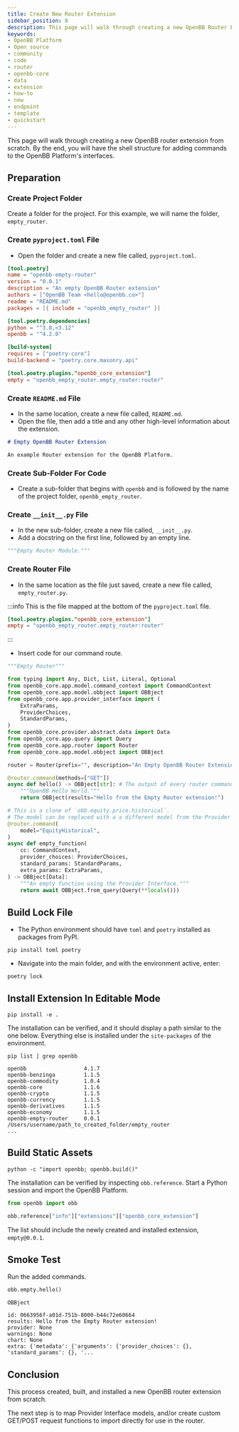 ```yaml
---
title: Create New Router Extension
sidebar_position: 8
description: This page will walk through creating a new OpenBB Router Extension from scratch. By the end, you will have the code structure for a new router path and an api endpoint.
keywords:
- OpenBB Platform
- Open source
- community
- code
- router
- openbb-core
- data
- extension
- how-to
- new
- endpoint
- template
- quickstart
---
```



<HeadTitle title="Quick Start - New Provider Extension - Getting Started - Development | OpenBB Platform Docs" />

This page will walk through creating a new OpenBB router extension from scratch. By the end, you will have the shell structure for adding commands to the OpenBB Platform's interfaces.

## Preparation

### Create Project Folder

Create a folder for the project. For this example, we will name the folder, `empty_router`.

### Create `pyproject.toml` File

- Open the folder and create a new file called, `pyproject.toml`.

```toml
[tool.poetry]
name = "openbb-empty-router"
version = "0.0.1"
description = "An empty OpenBB Router extension"
authors = ["OpenBB Team <hello@openbb.co>"]
readme = "README.md"
packages = [{ include = "openbb_empty_router" }]

[tool.poetry.dependencies]
python = "^3.8,<3.12"
openbb = "^4.2.0"

[build-system]
requires = ["poetry-core"]
build-backend = "poetry.core.masonry.api"

[tool.poetry.plugins."openbb_core_extension"]
empty = "openbb_empty_router.empty_router:router"
```

### Create `README.md` File

- In the same location, create a new file called, `README.md`.
- Open the file, then add a title and any other high-level information about the extension.

```markdown
# Empty OpenBB Router Extension

An example Router extension for the OpenBB Platform.
```

### Create Sub-Folder For Code

- Create a sub-folder that begins with `openbb` and is followed by the name of the project folder, `openbb_empty_router`.

### Create `__init__.py` File

- In the new sub-folder, create a new file called, `__init__.py`.
- Add a docstring on the first line, followed by an empty line.

```python
"""Empty Router Module."""

```

### Create Router File

- In the same location as the file just saved, create a new file called, `empty_router.py`.

:::info
This is the file mapped at the bottom of the `pyproject.toml` file.

```toml
[tool.poetry.plugins."openbb_core_extension"]
empty = "openbb_empty_router.empty_router:router"
```

:::

- Insert code for our command route.

```python
"""Empty Router"""

from typing import Any, Dict, List, Literal, Optional
from openbb_core.app.model.command_context import CommandContext
from openbb_core.app.model.obbject import OBBject
from openbb_core.app.provider_interface import (
    ExtraParams,
    ProviderChoices,
    StandardParams,
)
from openbb_core.provider.abstract.data import Data
from openbb_core.app.query import Query
from openbb_core.app.router import Router
from openbb_core.app.model.obbject import OBBject

router = Router(prefix="", description="An Empty OpenBB Router Extension.")

@router.command(methods=["GET"])
async def hello() -> OBBject[str]: # The output of every router command must be an instance of `OBBject`.
    """OpenBB Hello World."""
    return OBBject(results="Hello from the Empty Router extension!")

# This is a clone of `obb.equity.price.historical`.
# The model can be replaced with a a different model from the Provider Interface.
@router.command(
    model="EquityHistorical",
)
async def empty_function(
    cc: CommandContext,
    provider_choices: ProviderChoices,
    standard_params: StandardParams,
    extra_params: ExtraParams,
) -> OBBject[Data]:
    """An empty function using the Provider Interface."""
    return await OBBject.from_query(Query(**locals()))
```

## Build Lock File

- The Python environment should have `toml` and `poetry` installed as packages from PyPI.

```console
pip install toml poetry
```

- Navigate into the main folder, and with the environment active, enter:

```console
poetry lock
```

## Install Extension In Editable Mode

```console
pip install -e .
```

The installation can be verified, and it should display a path similar to the one below.
Everything else is installed under the `site-packages` of the environment.

```console
pip list | grep openbb
```

```console
openbb                  4.1.7
openbb-benzinga         1.1.5
openbb-commodity        1.0.4
openbb-core             1.1.6
openbb-crypto           1.1.5
openbb-currency         1.1.5
openbb-derivatives      1.1.5
openbb-economy          1.1.5
openbb-empty-router     0.0.1        /Users/username/path_to_created_folder/empty_router
...
```

## Build Static Assets

```console
python -c "import openbb; openbb.build()"
```

The installation can be verified by inspecting `obb.reference`. Start a Python session and import the OpenBB Platform.

```python
from openbb import obb

obb.reference["info"]["extensions"]["openbb_core_extension"]
```

The list should include the newly created and installed extension, `empty@0.0.1`.

## Smoke Test

Run the added commands.

```python
obb.empty.hello()
```

```console
OBBject

id: 0663956f-a01d-751b-8000-b44c72e60664
results: Hello from the Empty Router extension!
provider: None
warnings: None
chart: None
extra: {'metadata': {'arguments': {'provider_choices': {}, 'standard_params': {}, '...
```

## Conclusion

This process created, built, and installed a new OpenBB router extension from scratch.

The next step is to map Provider Interface models, and/or create custom GET/POST request functions to import directly for use in the router.
